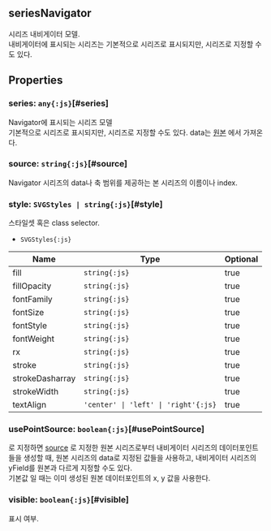 ## **seriesNavigator**
시리즈 내비게이터 모델.<br/>
내비게이터에 표시되는 시리즈는 기본적으로 <Content type="expression" value="'area'"></Content> 시리즈로 표시되지만,
<Content type="expression" value="'line', 'area', 'bar'"></Content> 시리즈로 지정할 수도 있다.
## Properties

### series: `any{:js}`[#series]
Navigator에 표시되는 시리즈 모델<br/>
기본적으로 <Content type="expression" value="'area'"></Content> 시리즈로 표시되지만,
<Content type="expression" value="'line', 'area', 'bar'"></Content> 시리즈로 지정할 수도 있다.
data는 [원본](#source) 에서 가져온다.  
<DefaultValue value="undefined" contents=""></DefaultValue>
### source: `string{:js}`[#source]
Navigator 시리즈의 data나 축 범위를 제공하는 본 시리즈의 이름이나 index.  
<DefaultValue value="undefined" contents=""></DefaultValue>
### style: `SVGStyles | string{:js}`[#style]
스타일셋 혹은 class selector.  
- `SVGStyles{:js}` 

| Name | Type | Optional |  
| ----- | ----- | ----- |  
| fill | `string{:js}` | true |  
| fillOpacity | `string{:js}` | true |  
| fontFamily | `string{:js}` | true |  
| fontSize | `string{:js}` | true |  
| fontStyle | `string{:js}` | true |  
| fontWeight | `string{:js}` | true |  
| rx | `string{:js}` | true |  
| stroke | `string{:js}` | true |  
| strokeDasharray | `string{:js}` | true |  
| strokeWidth | `string{:js}` | true |  
| textAlign | `'center' \| 'left' \| 'right'{:js}` | true |<DefaultValue value="undefined" contents=""></DefaultValue>
### usePointSource: `boolean{:js}`[#usePointSource]
<Content type="keyword" value="true"></Content>로 지정하면 [source](#source) 로 지정한 원본 시리즈로부터 내비게이터 시리즈의 데이터포인트들을 생성할 때,
원본 시리즈의 data로 지정된 값들을 사용하고, 내비게이터 시리즈의 yField를 원본과 다르게 지정할 수도 있다.<br/>
기본값 <Content type="keyword" value="false"></Content>일 때는 이미 생성된 원본 데이터포인트의 x, y 값을 사용한다.  
<DefaultValue value="false" contents=""></DefaultValue>
### visible: `boolean{:js}`[#visible]
표시 여부.  
<DefaultValue value="true" contents=""></DefaultValue>